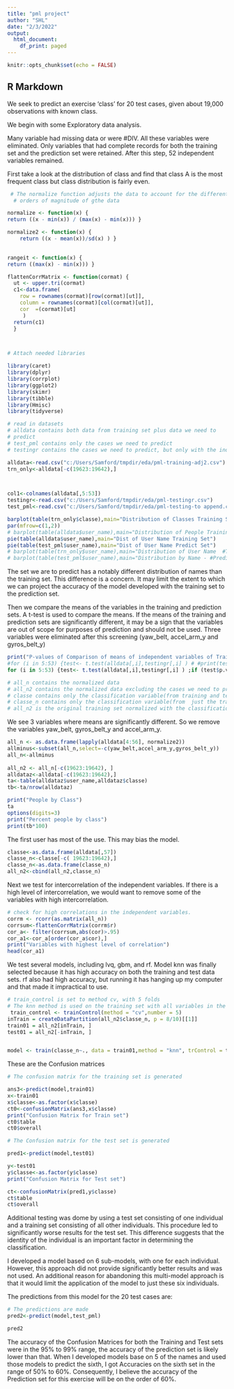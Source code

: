 ---
title: "pml project"
author: "SHL"
date: "2/3/2022"
output:
  html_document:
    df_print: paged
---

```{r setup, include=FALSE,message=FALSE}
knitr::opts_chunk$set(echo = FALSE)
```

## R Markdown

We seek to predict an exercise 'class' for 20 test cases, 
given about 19,000 observations with known class.

We begin with some Exploratory data analysis.

Many variable had missing data or were #DIV. All these variables were eliminated. Only variables that had complete records for both the training set and the prediction set were retained. After this step, 52 independent variables remained. 

First take a look at the distribution of class and find that class A is the most frequent class but class distribution is fairly even.



```{r pml, echo=FALSE, message=FALSE,warning=FALSE}
 # The normalize function adjusts the data to account for the different
  # orders of magnitude of gthe data

normalize <- function(x) { 
return ((x - min(x)) / (max(x) - min(x))) }

normalize2 <- function(x) { 
    return ((x - mean(x))/sd(x) ) }  
 

rangeit <- function(x) {
return ((max(x) - min(x))) }

flattenCorrMatrix <- function(cormat) {
  ut <- upper.tri(cormat)
  c1<-data.frame(
    row = rownames(cormat)[row(cormat)[ut]],
    column = rownames(cormat)[col(cormat)[ut]],
    cor  =(cormat)[ut]
     )
  return(c1)
  }



# Attach needed libraries

library(caret)
library(dplyr)
library(corrplot)
library(ggplot2)
library(skimr)
library(tibble)
library(Hmisc)
library(tidyverse)

# read in datasets
# alldata contains both data from training set plus data we need to
# predict
# test_pml contains only the cases we need to predict
# testingr contains the cases we need to predict, but only with the independent variables we are going to use

alldata<-read.csv("c:/Users/Samford/tmpdir/eda/pml-training-adj2.csv")
trn_only<-alldata[-c(19623:19642),]



col1<-colnames(alldata[,5:53])
testingr<-read.csv("c:/Users/Samford/tmpdir/eda/pml-testingr.csv")
test_pml<-read.csv("c:/Users/Samford/tmpdir/eda/pml-testing-to append.csv")

barplot(table(trn_only$classe),main="Distribution of Classes Training Set")
par(mfrow=c(1,2))
# barplot(table(alldata$user_name),main="Distribution of People Training #Set")
pie(table(alldata$user_name),main="Dist of User Name Training Set")
pie(table(test_pml$user_name),main="Dist of User Name Predict Set")
# barplot(table(trn_only$user_name),main="Distribution of User Name  #Training Set")
# barplot(table(test_pml$user_name),main="Distribution by Name - #Prediction Set")
```

The set we are to predict has a notably different distribution of names than the training set. This difference is a concern. It may limit the extent to which we can project the accuracy of the model developed with the training set to the prediction set.


Then we compare the means of the variables in the training and prediction sets. A t-test is used to compare the means. If the means of the training and prediction sets are significantly different, it may be a sign that the variables are out of scope for purposes of prediction and should not be used. Three variables were eliminated after this screening (yaw_belt, accel_arm_y and gyros_belt_y)  

```{r pml2, echo=FALSE, message=FALSE}


print("P-values of Comparison of means of independent variables of Traiing set and prediction set")
#for (i in 5:53) {test<- t.test(alldata[,i],testingr[,i] ) # #print(test[['p.value']])}
for (i in 5:53) {test<- t.test(alldata[,i],testingr[,i] ) ;if (test$p.value<.01)   {print(col1[i-4]); print(test[['p.value']]);}}

# all_n contains the normalized data
# all_n2 contains the normalized data excluding the cases we need to predict
# classe contains only the classification variable(from training and test data sets)
# classe_n contains only the classification variable(from  just the training set. This variable is then converted to a data frame
# all_n2 is the original training set normalized with the classification vatiable
```
We see 3 variables where means are significantly different. So we remove the variables yaw_belt, gyros_belt_y and accel_arm_y.

```{r pmla, echo=FALSE, message=FALSE}
all_n <- as.data.frame(lapply(alldata[4:56], normalize2))
allminus<-subset(all_n,select=-c(yaw_belt,accel_arm_y,gyros_belt_y))
all_n<-allminus
               
all_n2 <- all_n[-c(19623:19642), ]
alldataz<-alldata[-c(19623:19642),]
ta<-table(alldataz$user_name,alldataz$classe)
tb<-ta/nrow(alldataz)

print("People by Class")
ta
options(digits=3)
print("Percent people by class")
print(tb*100)
```
The first user has most of the use. This may bias the model. 

```{r pmlb, echo=FALSE,message=FALSE }
classe<-as.data.frame(alldata[,57])
classe_n<-classe[-c( 19623:19642),]
classe_n<-as.data.frame(classe_n)
all_n2<-cbind(all_n2,classe_n)
```
Next we test for intercorrelation of the independent variables. If there is a high level of intercorrelation, we would want to remove some of the variables with high intercorrelation. 

```{r pmlc, echo=FALSE, message=FALSE}
# check for high correlations in the independent variables.
corrm <- rcorr(as.matrix(all_n)) 
corrsum<-flattenCorrMatrix(corrm$r)
cor_a<- filter(corrsum,abs(cor)>.95)
cor_a1<-cor_a[order(cor_a$cor),]
print("Variables with highest level of correlation")
head(cor_a1)
```

We test several models, including lvq, gbm, and rf. Model knn was finally selected because it has high accuracy on both the training and test data sets. rf also had high accuracy, but running it has hanging up my computer and that made it impractical to use.

```{r pmld, echo=FALSE,message=FALSE }
# train_control is set to method cv, with 5 folds
# The knn method is used on the training set with all variables in the model
 train_control <- trainControl(method = "cv",number = 5)
inTrain = createDataPartition(all_n2$classe_n, p = 8/10)[[1]]
train01 = all_n2[inTrain, ]
test01 = all_n2[-inTrain, ]


model <- train(classe_n~., data = train01,method = "knn", trControl = train_control)
```
These are the Confusion matrices

```{r pmlb1, echo=FALSE,message=FALSE}

# The confusion matrix for the training set is generated

ans3<-predict(model,train01)
x<-train01
x$classe<-as.factor(x$classe)
ct0<-confusionMatrix(ans3,x$classe)
print("Confusion Matrix for Train set")
ct0$table
ct0$overall

# The Confusion matrix for the test set is generated

pred1<-predict(model,test01)

y<-test01
y$classe<-as.factor(y$classe)
print("Confusion Matrix for Test set")

ct<-confusionMatrix(pred1,y$classe)
ct$table
ct$overall
```
Additional testing was dome by using a test set consisting of one individual and a training set consisting of all other individuals. This procedure led to significantly worse results for the test set. This difference suggests that the identity of the individual is an important factor in determining the classification. 

I developed a model based on 6 sub-models, with one for each individual. However, this approach did not provide significantly better results and was not used. An additional reason for abandoning this multi-model approach is that it would limit the application of the model to just these six individuals. 



The predictions from this model for the 20 test cases are:
```{r pmlbf, echo=FALSE,message=FALSE}
# The predictions are made
pred2<-predict(model,test_pml)

pred2


```
The accuracy of the Confusion Matrices for both the Training and Test sets were in the 95% to 99% range, the accuracy of the prediction set is likely lower than that. When I developed models base on 5 of the names and used those models to predict the sixth, I got Accuracies on the sixth set in the range of 50% to 60%. Consequently, I believe the accuracy of the Prediction set for this exercise will be on the order of 60%. 
